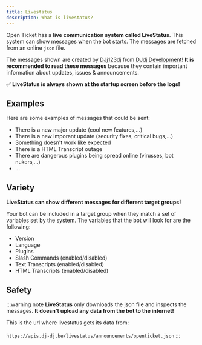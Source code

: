 ```yaml
---
title: Livestatus
description: What is livestatus?
---
```


Open Ticket has a **live communication system called <ColorText color="blue">LiveStatus</ColorText>**.
This system can show messages when the bot starts. The messages are fetched from an online `json` file.

The messages shown are created by [DJj123dj](https://www.github.com/DJj123dj) from [DJdj Development](https://discord.dj-dj.be)!
<ColorText color="red">**It is recommended to read these messages**</ColorText> because they contain important information about updates, issues & announcements.

✅ **LiveStatus is always shown at the startup screen before the logs!**

<GoodImage src="/img/docs-v3/installation/console_startscreen_livestatus.png" size="80%"></GoodImage>

## Examples
Here are some examples of messages that could be sent:
- There is a new major update (cool new features,...)
- There is a new imporant update (security fixes, critical bugs,...)
- Something doesn't work like expected
- There is a HTML Transcript outage
- There are dangerous plugins being spread online (virusses, bot nukers,...)
- ...

## Variety
<ColorText color="green">**LiveStatus can show different messages for different target groups!**</ColorText>

Your bot can be included in a target group when they match a set of variables set by the system.
The variables that the bot will look for are the following:

- Version
- Language
- Plugins
- Slash Commands (enabled/disabled)
- Text Transcripts (enabled/disabled)
- HTML Transcripts (enabled/disabled)

## Safety
:::warning note
**LiveStatus** only downloads the json file and inspects the messages.
<ColorText color="red">**It doesn't upload any data from the bot to the internet!**</ColorText>

This is the url where livestatus gets its data from:<br></br>`https://apis.dj-dj.be/livestatus/announcements/openticket.json`
:::